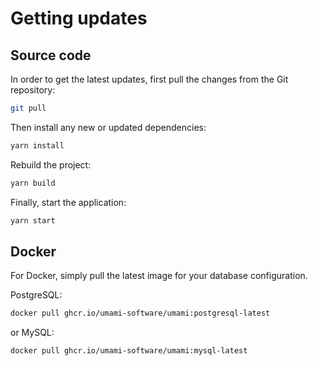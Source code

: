 # Getting updates

## Source code

In order to get the latest updates, first pull the changes from the Git repository:

```sh
git pull
```

Then install any new or updated dependencies:

```sh
yarn install
```

Rebuild the project:

```sh
yarn build
```

Finally, start the application:

```sh
yarn start
```

## Docker

For Docker, simply pull the latest image for your database configuration.

PostgreSQL:

```sh
docker pull ghcr.io/umami-software/umami:postgresql-latest
```

or MySQL:

```sh
docker pull ghcr.io/umami-software/umami:mysql-latest
```

